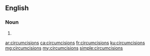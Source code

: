 ==English==

===Noun===
{{head|en|noun plural form}}

# {{plural of|circumcision|lang=en}}

[[ar:circumcisions]]
[[ca:circumcisions]]
[[fr:circumcisions]]
[[ku:circumcisions]]
[[mg:circumcisions]]
[[my:circumcisions]]
[[simple:circumcisions]]